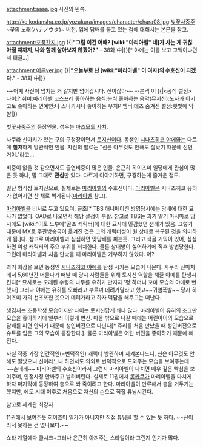 {{{+1 士夏彦雄飛 (しなつひこ ゆうひ)}}}
attachment:aaaa.jpg
사진의 왼쪽. 

http://kc.kodansha.co.jp/yozakura/images/character/chara08.jpg
[[벚꽃사중주]] ~꽃의 노래(ハナノウタ)~ 버전. 
입에 담배를 물고 있는 점에 대해서는 본문을 참고. 

attachment:포풍간지.jpg
{{|'''"그럼 이건 어때? [wiki:"마리아벨" 네]가 사는 게 귀찮아질 때까지, 나와 함께 살아보지 않겠어?"'''
- 38화 中|}}[* 야에는 이를 보고 고백이냐면서 태클...]

attachment:어른ver.jpg
{{|'''"오늘부로 난 [wiki:"마리아벨" 이 여자]의 수호신이 되겠다."'''
- 38화 中|}}


~~어째 사진이 넘치는 거 같지만 넘어갑시다. 신이잖아~~ --본격 이
{{|<공식 설정>
나이:?
취미:[[마리아벨]] 코스프레
좋아하는 음식:분식
좋아하는 음악(뮤지션):노사카 아키고토
좋아하는 연예인:나 스나카시니
좋아하는 우치P 멤버:테츠
숨겨진 설정:햇빛에 약함|}}

[[벚꽃사중주]]의 등장인물. 성우는 [[마츠모토 사치]].

사쿠라 신마치가 있는 구의 구청장이면서 [[토지신]]이다. 동생인 [[시나츠히코 야에]]와는 다르게 '''철저'''하게 방관적인 인물. 자신의 말로는 "신은 아무것도 안해도 잘났기 때문에 신인거야."라고... 

비중이 없을 것 같으면서도 출연비중이 많은 인물. 은근히 히이즈미 일당에게 관심이 많은 듯 하나, 말 그대로 '''관심'''만 있다. 다르게 이야기하면, 구경하는게 즐거운 정도. 

일단 형식상 토지신으로, 실제로는 [[마리아벨]]의 수호신이다. [[마리아벨]]은 시나츠히코 유히가 없어지면 산 채로 썩게된다([[마리아벨]] 참고).

[[마리아벨]]을 비서로 두고 있으며, 골초[* TBS 애니메이션 방영당시에는 담배에 대한 묘사가 없었다. OAD로 나오면서 해당 설정이 부활. 참고로 TBS는 과거 딸기 마시마로 당시에도 [wiki:"이토 노부에"골초 캐릭터]에 대한 묘사에 민감했던 선례가 있음. 그렇기때문에 MX로 주관방송국이 옮겨진 것은 그의 캐릭터성이 원 상태로 복구된 것을 의미하게 됨.]다. 참고로 마리아벨과 심심하면 맞담배를 피는듯. 그리고 색골 기믹이 있어, 심심하면 여성 캐릭터의 주요 부위를 터치한다. 물론 상대방이 싫어하기에 직후 방법당한다. 그런데 마리아벨과 처음 만났을 때 마리아벨은 거부하지 않았다. 어?

과거 회상을 보면 동생인 [[시나츠히코 야에]]를 탄생 시키는 모습이 나온다. 사쿠라 신마치에서 5,60년간 머물다가 떠날 때 당시 사람들을 위해 토지신 역할을 해줄 야에를 탄생시킨다[* 묘사로는 오래된 수령의 나무를 유히가 만지자 '펑'하더니 꼬마 모습의 야에로 변했다] 그러나 야에는 유히를 오빠라고 부르며 데려가달라고 했고~~귀염폭발~~ 당시 히이즈미 가의 선조또한 웃으며 데려가라고 하자 덕담을 해주고는 떠난다.


생김새는 초등학생 모습이지만 나이는 토지신답게 꽤나 많다. 마리아벨이 유히의 조그만 모습을 좋아하기에 일부러 이렇게 변신. 마을 밖으로 나갈 때에는 어린아이의 모습으로 담배를 피면 안되기 때문에 성인버전으로 다닌다[* 쥬리를 처음 만났을 때 성인버전으로 슈트를 입은 그의 모습이 등장한다.]. 물론 마리아벨은 어린 버전을 좋아하기 때문에 삐진다. 

사실 작중 가장 인간적인(=변덕적인) 캐릭터
방관하며 지켜본다느니, 신은 아무것도 안해도 잘났으니 신이라느니 하면서도 의외로 변덕적으로 도와주는 모습을 보여주는데 ~~츤데레~~ 마리아벨의 수호신이라서 그런지 마리아벨이 다치면 매우 깊은 빡침을 보여주며, 인정사정 안봐주고 날려버린다. 실제로 11권에서 [[롯카쿠]]가 마리아벨을 다치게 하자 마지막에 등장하여 총으로 쏴 죽이려고 한다. 마리아벨이 만류해서 총을 거두기는 했지만, 에도 시대 이후로 처음으로 자신의 손으로 직접 튜닝시킨다.

참고로 세계관 최강자 

11권에서 보여주듯 히이즈미 일가가 아니지만 직접 튜닝을 할 수 있는 듯 하다. ~~신이라서 못하는 건 없나보다.~~


쇼타 계열에다 쿨시크+그러나 은근히 아껴주는 스타일이라 그런지 인기가 많다.
